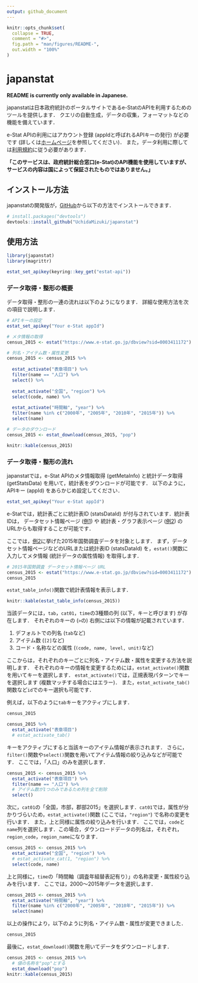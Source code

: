 ```yaml
---
output: github_document
---
```


<!-- README.md is generated from README.Rmd. Please edit that file -->

```r
knitr::opts_chunk$set(
  collapse = TRUE,
  comment = "#>",
  fig.path = "man/figures/README-",
  out.width = "100%"
)
```

# japanstat

<!-- badges: start -->
<!-- badges: end -->

**README is currently only available in Japanese.**

japanstatは日本政府統計のポータルサイトであるe-StatのAPIを利用するためのツールを提供します．
クエリの自動生成，データの収集，フォーマットなどの機能を備えています．

e-Stat APIの利用にはアカウント登録 (appIdと呼ばれるAPIキーの発行) が必要です (詳しくは[ホームページ](https://www.e-stat.go.jp/api/)を参照してください)．
また，データ利用に際しては[利用規約](https://www.e-stat.go.jp/terms-of-use)に従う必要があります．

**「このサービスは、政府統計総合窓口(e-Stat)のAPI機能を使用していますが、サービスの内容は国によって保証されたものではありません。」**

## インストール方法

japanstatの開発版が，[GitHub](https://github.com/)から以下の方法でインストールできます．

``` r
# install.packages("devtools")
devtools::install_github("UchidaMizuki/japanstat")
```

## 使用方法

```r
library(japanstat)
library(magrittr)
```

```r
estat_set_apikey(keyring::key_get("estat-api"))
```

### データ取得・整形の概要

データ取得・整形の一連の流れは以下のようになります．
詳細な使用方法を次の項目で説明します．

```r
# APIキーの設定
estat_set_apikey("Your e-Stat appId")
```
```r
# メタ情報の取得
census_2015 <- estat("https://www.e-stat.go.jp/dbview?sid=0003411172")

# 列名・アイテム数・属性変更
census_2015 <- census_2015 %>%
  
  estat_activate("表章項目") %>% 
  filter(name == "人口") %>% 
  select() %>% 
  
  estat_activate("全国", "region") %>% 
  select(code, name) %>% 
  
  estat_activate("時間軸", "year") %>% 
  filter(name %in% c("2000年", "2005年", "2010年", "2015年")) %>% 
  select(name)

# データのダウンロード
census_2015 <- estat_download(census_2015, "pop")

knitr::kable(census_2015)
```

### データ取得・整形の流れ

japanstatでは，e-Stat APIのメタ情報取得 (getMetaInfo) と統計データ取得 (getStatsData) を用いて，統計表をダウンロードが可能です．
以下のように，APIキー (appId) をあらかじめ設定してください．

``` r
estat_set_apikey("Your e-Stat appId")
```

e-Statでは，統計表ごとに統計表ID (statsDataId) が付与されています．統計表IDは，
データセット情報ページ ([例1](https://www.e-stat.go.jp/stat-search/database?page=1&layout=datalist&toukei=00200521&tstat=000001080615&cycle=0&tclass1=000001124175&statdisp_id=0003411172&tclass2val=0)) や
統計表・グラフ表示ページ ([例2](https://www.e-stat.go.jp/dbview?sid=0003411172)) のURLからも取得することが可能です．

ここでは，[例2](https://www.e-stat.go.jp/dbview?sid=0003411172)に挙げた2015年国勢調査データを対象とします．
まず，データセット情報ページなどのURLまたは統計表ID (statsDataId) を，`estat()`関数に入力してメタ情報 (統計データの属性情報) を取得します．

```r
# 2015年国勢調査 データセット情報ページ URL
census_2015 <- estat("https://www.e-stat.go.jp/dbview?sid=0003411172")
census_2015
```

`estat_table_info()`関数で統計表情報を表示します．

```r
knitr::kable(estat_table_info(census_2015))
```

当該データには，`tab`，`cat01`，`time`の3種類の列 (以下，キーと呼びます) が存在します．
それぞれのキーの (`>`の) 右側には以下の情報が記載されています．

1. デフォルトでの列名 (`tab`など)
2. アイテム数 (`[2]`など)
3. コード・名称などの属性 (`(code, name, level, unit)`など)

ここからは，それぞれのキーごとに列名・アイテム数・属性を変更する方法を説明します．
それぞれのキーの情報を変更するためには，`estat_activate()`関数を用いてキーを選択します．
`estat_activate()`では，正規表現パターンでキーを選択します (複数マッチする場合にはエラー)．
また，`estat_activate_tab()`関数など`id`でのキー選択も可能です．

例えば，以下のように`tab`キーをアクティブにします．

```r
census_2015

census_2015 %>% 
  estat_activate("表章項目")
  # estat_activate_tab()
```

キーをアクティブにすると当該キーのアイテム情報が表示されます．
さらに，`filter()`関数や`select()`関数を用いてアイテム情報の絞り込みなどが可能です．
ここでは，「人口」のみを選択します．

```r
census_2015 <- census_2015 %>% 
  estat_activate("表章項目") %>% 
  filter(name == "人口") %>% 
  # アイテム数が1つのみであるため列を全て削除
  select()
```

次に，`cat01`の「全国，市部，郡部2015」を選択します．`cat01`では，属性が分かりづらいため，`estat_activate()`関数 (ここでは，`"region"`) で名称の変更を行います．
また，上と同様に属性の絞り込みを行います．
ここでは，`code`と`name`列を選択します．この場合，ダウンロードデータの列名は，それぞれ，`region_code`，`region_name`になります．

```r
census_2015 <- census_2015 %>% 
  estat_activate("全国", "region") %>% 
  # estat_activate_cat(1, "region") %>% 
  select(code, name)
```

上と同様に，`time`の「時間軸（調査年組替表記有り）」の名称変更・属性絞り込みを行います．
ここでは，2000～2015年データを選択します．

```r
census_2015 <- census_2015 %>% 
  estat_activate("時間軸", "year") %>% 
  filter(name %in% c("2000年", "2005年", "2010年", "2015年")) %>% 
  select(name)
```

以上の操作により，以下のように列名・アイテム数・属性が変更できました．

```r
census_2015
```

最後に，`estat_download()`関数を用いてデータをダウンロードします．

```r
census_2015 <- census_2015 %>%
  # 値の名称を"pop"とする
  estat_download("pop")
knitr::kable(census_2015)
```
